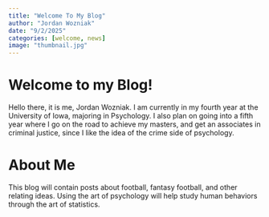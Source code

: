 ```yaml
---
title: "Welcome To My Blog"
author: "Jordan Wozniak"
date: "9/2/2025"
categories: [welcome, news]
image: "thumbnail.jpg"
---
```


# Welcome to my Blog! {#sec-welcome}

Hello there, it is me, Jordan Wozniak. I am currently in my fourth year at the University of Iowa, majoring in Psychology. I also plan on going into a fifth year where I go on the road to achieve my masters, and get an associates in criminal justice, since I like the idea of the crime side of psychology.

# About Me {#sec-aboutMe}

This blog will contain posts about football, fantasy football, and other relating ideas. Using the art of psychology will help study human behaviors through the art of statistics.
